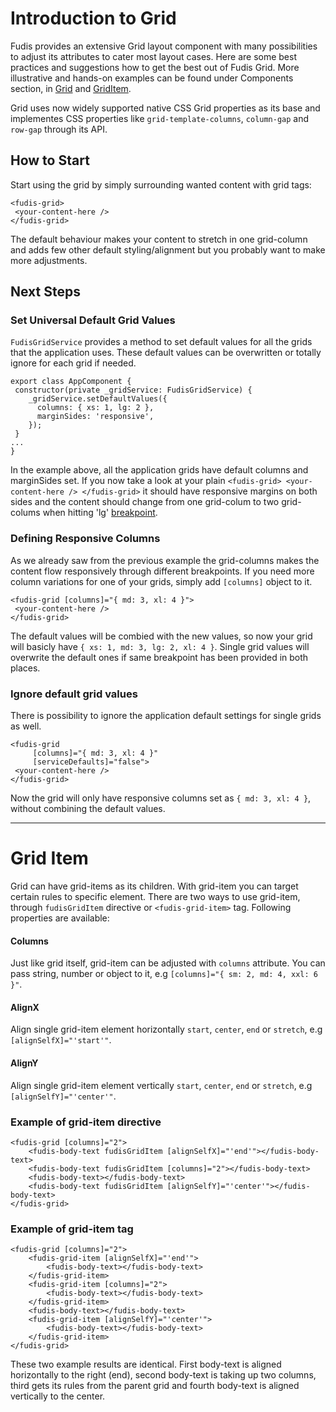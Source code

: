 
<Meta title="Components/Grid" />

# Introduction to Grid

Fudis provides an extensive Grid layout component with many possibilities to adjust its attributes to cater most layout cases. Here are some best practices and suggestions how to get the best out of Fudis Grid. More illustrative and hands-on examples can be found under Components section, in [Grid](/docs/components-grid-grid--documentation) and [GridItem](/docs/components-grid-grid-item--documentation).

Grid uses now widely supported native CSS Grid properties as its base and implementes CSS properties like `grid-template-columns`, `column-gap` and `row-gap` through its API.

## How to Start

Start using the grid by simply surrounding wanted content with grid tags:

```
<fudis-grid>
 <your-content-here />
</fudis-grid>
```

The default behaviour makes your content to stretch in one grid-column and adds few other default styling/alignment but you probably want to make more adjustments.

## Next Steps

### Set Universal Default Grid Values

`FudisGridService` provides a method to set default values for all the grids that the application uses. These default values can be overwritten or totally ignore for each grid if needed.

```
export class AppComponent {
 constructor(private _gridService: FudisGridService) {
	_gridService.setDefaultValues({
	  columns: { xs: 1, lg: 2 },
	  marginSides: 'responsive',
	});
 }
...
}
```

In the example above, all the application grids have default columns and marginSides set. If you now take a look at your plain `<fudis-grid> <your-content-here /> </fudis-grid>` it should have responsive margins on both sides and the content should change from one grid-colum to two grid-colums when hitting 'lg' [breakpoint](/docs/foundations-breakpoints--documentation#breakpoint-tokens-and-values-they-apply).

### Defining Responsive Columns

As we already saw from the previous example the grid-columns makes the content flow responsively through different breakpoints. If you need more column variations for one of your grids, simply add `[columns]` object to it.

```
<fudis-grid [columns]="{ md: 3, xl: 4 }">
 <your-content-here />
</fudis-grid>
```

The default values will be combied with the new values, so now your grid will basicly have `{ xs: 1, md: 3, lg: 2, xl: 4 }`. Single grid values will overwrite the default ones if same breakpoint has been provided in both places.

### Ignore default grid values

There is possibility to ignore the application default settings for single grids as well.

```
<fudis-grid
	 [columns]="{ md: 3, xl: 4 }"
	 [serviceDefaults]="false">
 <your-content-here />
</fudis-grid>
```

Now the grid will only have responsive columns set as `{ md: 3, xl: 4 }`, without combining the default values.

<hr />

# Grid Item

Grid can have grid-items as its children. With grid-item you can target certain rules to specific element. There are two ways to use grid-item, through `fudisGridItem` directive or `<fudis-grid-item>` tag. Following properties are available:

#### Columns

Just like grid itself, grid-item can be adjusted with `columns` attribute. You can pass string, number or object to it, e.g `[columns]="{ sm: 2, md: 4, xxl: 6 }"`.

#### AlignX

Align single grid-item element horizontally `start`, `center`, `end` or `stretch`, e.g `[alignSelfX]="'start'"`.

#### AlignY

Align single grid-item element vertically `start`, `center`, `end` or `stretch`, e.g `[alignSelfY]="'center'"`.

### Example of grid-item directive

```
<fudis-grid [columns]="2">
	<fudis-body-text fudisGridItem [alignSelfX]="'end'"></fudis-body-text>
	<fudis-body-text fudisGridItem [columns]="2"></fudis-body-text>
	<fudis-body-text></fudis-body-text>
	<fudis-body-text fudisGridItem [alignSelfY]="'center'"></fudis-body-text>
</fudis-grid>
```

### Example of grid-item tag

```
<fudis-grid [columns]="2">
	<fudis-grid-item [alignSelfX]="'end'">
		<fudis-body-text></fudis-body-text>
	</fudis-grid-item>
	<fudis-grid-item [columns]="2">
		<fudis-body-text></fudis-body-text>
	</fudis-grid-item>
	<fudis-body-text></fudis-body-text>
	<fudis-grid-item [alignSelfY]="'center'">
		<fudis-body-text></fudis-body-text>
	</fudis-grid-item>
</fudis-grid>
```

These two example results are identical. First body-text is aligned horizontally to the right (end), second body-text is taking up two columns, third gets its rules from the parent grid and fourth body-text is aligned vertically to the center.

